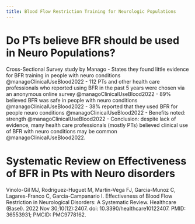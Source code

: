 ```yaml
---
title: Blood Flow Restriction Training for Neurologic Populations
---
```



# Do PTs believe BFR should be used in Neuro Populations? 

Cross-Sectional Survey study by Manago
- States they found little evidence for BFR training in people with neuro conditions @managoClinicalUseBlood2022 
- 112 PTs and other health care professionals who reported using BFR in the past 5 years were chosen via an anonymous online survey @managoClinicalUseBlood2022 
- 89% believed BFR was safe in people with neuro conditions  @managoClinicalUseBlood2022 
- 38% reported that they used BFR for people neuro conditions  @managoClinicalUseBlood2022 
- Benefits noted: strength @managoClinicalUseBlood2022 
- Conclusion: despite lack of evidence, many health care professionals (mostly PTs) believed clinical use of BFR with neuro conditions may be common @managoClinicalUseBlood2022. 

# Systematic Review on Effectiveness of BFR in Pts with Neuro disorders  

Vinolo-Gil MJ, Rodríguez-Huguet M, Martin-Vega FJ, Garcia-Munoz C, Lagares-Franco C, Garcia-Campanario I. Effectiveness of Blood Flow Restriction in Neurological Disorders: A Systematic Review. Healthcare (Basel). 2022 Nov 30;10(12):2407. doi: 10.3390/healthcare10122407. PMID: 36553931; PMCID: PMC9778162.
